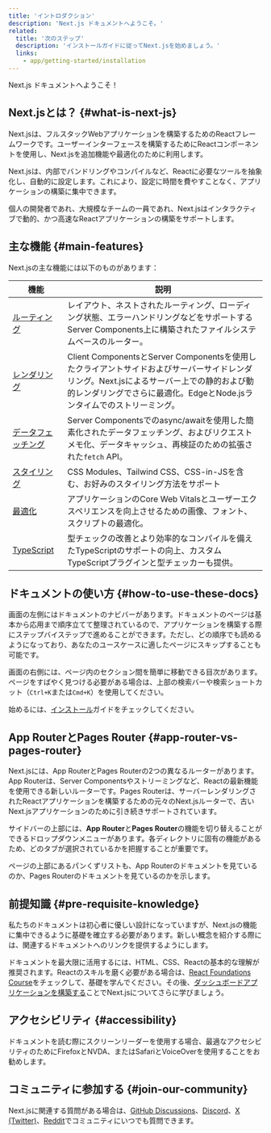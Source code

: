 ```yaml
---
title: 'イントロダクション'
description: 'Next.js ドキュメントへようこそ。'
related:
  title: '次のステップ'
  description: 'インストールガイドに従ってNext.jsを始めましょう。'
  links:
    - app/getting-started/installation
---
```


Next.js ドキュメントへようこそ！

## Next.jsとは？ {#what-is-next-js}

Next.jsは、フルスタックWebアプリケーションを構築するためのReactフレームワークです。ユーザーインターフェースを構築するためにReactコンポーネントを使用し、Next.jsを追加機能や最適化のために利用します。

Next.jsは、内部でバンドリングやコンパイルなど、Reactに必要なツールを抽象化し、自動的に設定します。これにより、設定に時間を費やすことなく、アプリケーションの構築に集中できます。

個人の開発者であれ、大規模なチームの一員であれ、Next.jsはインタラクティブで動的、かつ高速なReactアプリケーションの構築をサポートします。

## 主な機能 {#main-features}

Next.jsの主な機能には以下のものがあります：

| 機能                                                                    | 説明                                                                                                                                                                                                               |
| ----------------------------------------------------------------------- | ------------------------------------------------------------------------------------------------------------------------------------------------------------------------------------------------------------------ |
| [ルーティング](/docs/app/building-your-application/routing)             | レイアウト、ネストされたルーティング、ローディング状態、エラーハンドリングなどをサポートするServer Components上に構築されたファイルシステムベースのルーター。                                                      |
| [レンダリング](/docs/app/building-your-application/rendering)           | Client ComponentsとServer Componentsを使用したクライアントサイドおよびサーバーサイドレンダリング。Next.jsによるサーバー上での静的および動的レンダリングでさらに最適化。EdgeとNode.jsランタイムでのストリーミング。 |
| [データフェッチング](/docs/app/building-your-application/data-fetching) | Server Componentsでのasync/awaitを使用した簡素化されたデータフェッチング、およびリクエストメモ化、データキャッシュ、再検証のための拡張された`fetch` API。                                                          |
| [スタイリング](/docs/app/building-your-application/styling)             | CSS Modules、Tailwind CSS、CSS-in-JSを含む、お好みのスタイリング方法をサポート                                                                                                                                     |
| [最適化](/docs/app/building-your-application/optimizing)                | アプリケーションのCore Web Vitalsとユーザーエクスペリエンスを向上させるための画像、フォント、スクリプトの最適化。                                                                                                  |
| [TypeScript](/docs/app/api-reference/config/typescript)                 | 型チェックの改善とより効率的なコンパイルを備えたTypeScriptのサポートの向上、カスタムTypeScriptプラグインと型チェッカーも提供。                                                                                     |

## ドキュメントの使い方 {#how-to-use-these-docs}

画面の左側にはドキュメントのナビバーがあります。ドキュメントのページは基本から応用まで順序立てて整理されているので、アプリケーションを構築する際にステップバイステップで進めることができます。ただし、どの順序でも読めるようになっており、あなたのユースケースに適したページにスキップすることも可能です。

画面の右側には、ページ内のセクション間を簡単に移動できる目次があります。ページをすばやく見つける必要がある場合は、上部の検索バーや検索ショートカット（`Ctrl+K`または`Cmd+K`）を使用してください。

始めるには、[インストール](/docs/app/getting-started/installation)ガイドをチェックしてください。

## App RouterとPages Router {#app-router-vs-pages-router}

Next.jsには、App RouterとPages Routerの2つの異なるルーターがあります。App Routerは、Server Componentsやストリーミングなど、Reactの最新機能を使用できる新しいルーターです。Pages Routerは、サーバーレンダリングされたReactアプリケーションを構築するための元々のNext.jsルーターで、古いNext.jsアプリケーションのために引き続きサポートされています。

サイドバーの上部には、**App Router**と**Pages Router**の機能を切り替えることができるドロップダウンメニューがあります。各ディレクトリに固有の機能があるため、どのタブが選択されているかを把握することが重要です。

ページの上部にあるパンくずリストも、App Routerのドキュメントを見ているのか、Pages Routerのドキュメントを見ているのかを示します。

## 前提知識 {#pre-requisite-knowledge}

私たちのドキュメントは初心者に優しい設計になっていますが、Next.jsの機能に集中できるように基礎を確立する必要があります。新しい概念を紹介する際には、関連するドキュメントへのリンクを提供するようにします。

ドキュメントを最大限に活用するには、HTML、CSS、Reactの基本的な理解が推奨されます。Reactのスキルを磨く必要がある場合は、[React Foundations Course](https://nextjs.org/learn/react-foundations)をチェックして、基礎を学んでください。その後、[ダッシュボードアプリケーションを構築する](https://nextjs.org/learn/dashboard-app)ことでNext.jsについてさらに学びましょう。

## アクセシビリティ {#accessibility}

ドキュメントを読む際にスクリーンリーダーを使用する場合、最適なアクセシビリティのためにFirefoxとNVDA、またはSafariとVoiceOverを使用することをお勧めします。

## コミュニティに参加する {#join-our-community}

Next.jsに関連する質問がある場合は、[GitHub Discussions](https://github.com/vercel/next.js/discussions)、[Discord](https://discord.com/invite/bUG2bvbtHy)、[X (Twitter)](https://x.com/nextjs)、[Reddit](https://www.reddit.com/r/nextjs)でコミュニティにいつでも質問できます。
